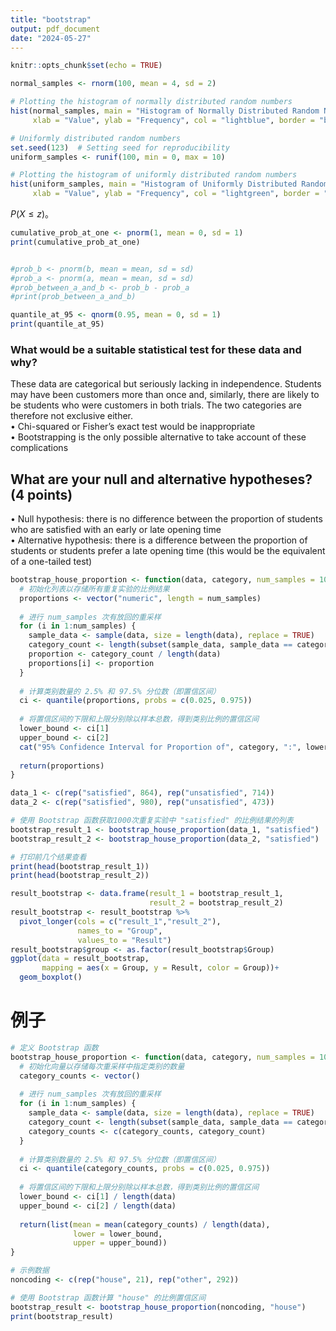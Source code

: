 ---
title: "bootstrap"
output: pdf_document
date: "2024-05-27"
---

```{r setup, include=FALSE}
knitr::opts_chunk$set(echo = TRUE)
```

```{r}
normal_samples <- rnorm(100, mean = 4, sd = 2)

# Plotting the histogram of normally distributed random numbers
hist(normal_samples, main = "Histogram of Normally Distributed Random Numbers",
     xlab = "Value", ylab = "Frequency", col = "lightblue", border = "black")

# Uniformly distributed random numbers
set.seed(123)  # Setting seed for reproducibility
uniform_samples <- runif(100, min = 0, max = 10)

# Plotting the histogram of uniformly distributed random numbers
hist(uniform_samples, main = "Histogram of Uniformly Distributed Random Numbers",
     xlab = "Value", ylab = "Frequency", col = "lightgreen", border = "black")
```

$P(X \leq z)$。

```{r}
cumulative_prob_at_one <- pnorm(1, mean = 0, sd = 1)
print(cumulative_prob_at_one)


#prob_b <- pnorm(b, mean = mean, sd = sd)
#prob_a <- pnorm(a, mean = mean, sd = sd)
#prob_between_a_and_b <- prob_b - prob_a
#print(prob_between_a_and_b)

quantile_at_95 <- qnorm(0.95, mean = 0, sd = 1)
print(quantile_at_95)
```
### What would be a suitable statistical test for these data and why?

These data are categorical but seriously lacking in independence. Students may have been customers more
than once and, similarly, there are likely to be students who were customers in both trials. The two categories
are therefore not exclusive either.\
• Chi-squared or Fisher’s exact test would be inappropriate\
• Bootstrapping is the only possible alternative to take account of these complications\

##  What are your null and alternative hypotheses? (4 points)

• Null hypothesis: there is no difference between the proportion of students who are satisfied with an
early or late opening time\
• Alternative hypothesis: there is a difference between the proportion of students or students prefer a
late opening time (this would be the equivalent of a one-tailed test)\

```{r}
bootstrap_house_proportion <- function(data, category, num_samples = 1000) {
  # 初始化列表以存储所有重复实验的比例结果
  proportions <- vector("numeric", length = num_samples)
  
  # 进行 num_samples 次有放回的重采样
  for (i in 1:num_samples) {
    sample_data <- sample(data, size = length(data), replace = TRUE)
    category_count <- length(subset(sample_data, sample_data == category))
    proportion <- category_count / length(data)
    proportions[i] <- proportion
  }
  
  # 计算类别数量的 2.5% 和 97.5% 分位数（即置信区间）
  ci <- quantile(proportions, probs = c(0.025, 0.975))
  
  # 将置信区间的下限和上限分别除以样本总数，得到类别比例的置信区间
  lower_bound <- ci[1]
  upper_bound <- ci[2]
  cat("95% Confidence Interval for Proportion of", category, ":", lower_bound, "-", upper_bound, "\n")
  
  return(proportions)
}

data_1 <- c(rep("satisfied", 864), rep("unsatisfied", 714))
data_2 <- c(rep("satisfied", 980), rep("unsatisfied", 473))

# 使用 Bootstrap 函数获取1000次重复实验中 "satisfied" 的比例结果的列表
bootstrap_result_1 <- bootstrap_house_proportion(data_1, "satisfied")
bootstrap_result_2 <- bootstrap_house_proportion(data_2, "satisfied")

# 打印前几个结果查看
print(head(bootstrap_result_1))
print(head(bootstrap_result_2))

result_bootstrap <- data.frame(result_1 = bootstrap_result_1,
                               result_2 = bootstrap_result_2)
result_bootstrap <- result_bootstrap %>%
  pivot_longer(cols = c("result_1","result_2"),
               names_to = "Group",
               values_to = "Result")
result_bootstrap$group <- as.factor(result_bootstrap$Group)
ggplot(data = result_bootstrap,
       mapping = aes(x = Group, y = Result, color = Group))+
  geom_boxplot()
```






# 例子
```{r}
# 定义 Bootstrap 函数
bootstrap_house_proportion <- function(data, category, num_samples = 1000) {
  # 初始化向量以存储每次重采样中指定类别的数量
  category_counts <- vector()
  
  # 进行 num_samples 次有放回的重采样
  for (i in 1:num_samples) {
    sample_data <- sample(data, size = length(data), replace = TRUE)
    category_count <- length(subset(sample_data, sample_data == category))
    category_counts <- c(category_counts, category_count)
  }
  
  # 计算类别数量的 2.5% 和 97.5% 分位数（即置信区间）
  ci <- quantile(category_counts, probs = c(0.025, 0.975))
  
  # 将置信区间的下限和上限分别除以样本总数，得到类别比例的置信区间
  lower_bound <- ci[1] / length(data)
  upper_bound <- ci[2] / length(data)
  
  return(list(mean = mean(category_counts) / length(data), 
              lower = lower_bound, 
              upper = upper_bound))
}

# 示例数据
noncoding <- c(rep("house", 21), rep("other", 292))

# 使用 Bootstrap 函数计算 "house" 的比例置信区间
bootstrap_result <- bootstrap_house_proportion(noncoding, "house")
print(bootstrap_result)
```


